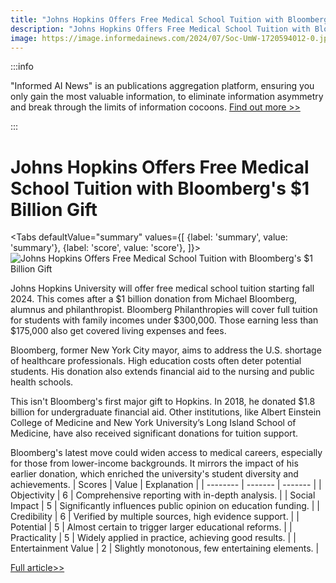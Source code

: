```yaml
---
title: "Johns Hopkins Offers Free Medical School Tuition with Bloomberg's $1 Billion Gift"
description: "Johns Hopkins Offers Free Medical School Tuition with Bloomberg's $1 Billion Gift"
image: https://image.informedainews.com/2024/07/Soc-UmW-1720594012-0.jpg
---
```



:::info

"Informed AI News" is an publications aggregation platform, ensuring you only gain the most valuable information, to eliminate information asymmetry and break through the limits of information cocoons.  [Find out more >>](/)

:::

# Johns Hopkins Offers Free Medical School Tuition with Bloomberg's $1 Billion Gift


<Tabs
	defaultValue="summary"
	values={[
	{label: 'summary', value: 'summary'},
	{label: 'score', value: 'score'},
]}>
<TabItem value="summary">
<img
  src="https://image.informedainews.com/2024/07/Soc-UmW-1720594012-0.jpg"
  alt="Johns Hopkins Offers Free Medical School Tuition with Bloomberg's $1 Billion Gift"
/>



Johns Hopkins University will offer free medical school tuition starting fall 2024. This comes after a $1 billion donation from Michael Bloomberg, alumnus and philanthropist. Bloomberg Philanthropies will cover full tuition for students with family incomes under $300,000. Those earning less than $175,000 also get covered living expenses and fees.

Bloomberg, former New York City mayor, aims to address the U.S. shortage of healthcare professionals. High education costs often deter potential students. His donation also extends financial aid to the nursing and public health schools.

This isn't Bloomberg's first major gift to Hopkins. In 2018, he donated $1.8 billion for undergraduate financial aid. Other institutions, like Albert Einstein College of Medicine and New York University’s Long Island School of Medicine, have also received significant donations for tuition support.

Bloomberg's latest move could widen access to medical careers, especially for those from lower-income backgrounds. It mirrors the impact of his earlier donation, which enriched the university's student diversity and achievements.
</TabItem>
<TabItem value="score">
	| Scores     | Value   | Explanation |
	| -------- | ------- | ------- |
	| Objectivity  | 6    | Comprehensive reporting with in-depth analysis.    |
	| Social Impact | 5     | Significantly influences public opinion on education funding.    |
	| Credibility    | 6    | Verified by multiple sources, high evidence support.    |
	| Potential    | 5    | Almost certain to trigger larger educational reforms.    |
	| Practicality    | 5    | Widely applied in practice, achieving good results.    |
	| Entertainment Value    | 2    | Slightly monotonous, few entertaining elements.    |
</TabItem>
</Tabs>

[Full article>>](https://www.theguardian.com/us-news/article/2024/jul/09/johns-hopkins-free-tuition-mike-bloomberg-donation)

